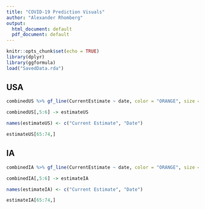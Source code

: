 ```yaml
---
title: "COVID-19 Prediction Visuals"
author: "Alexander Rhomberg"
output:
  html_document: default
  pdf_document: default
---
```


```r
knitr::opts_chunk$set(echo = TRUE)
library(dplyr)
library(ggformula)
load("SavedData.rda")
```

## USA

```r
combinedUS %>% gf_line(CurrentEstimate ~ date, color = "ORANGE", size = 1.5, title = "Confirmed vs Predicted COVID-19 Cases", caption = ("Red - Confirmed       Orange - Predicted")) %>% gf_line(confirmedSub ~ date, color = "RED", size = 1.5) %>% gf_labs(x = "Date", y = "Amount") 
```

```r
combinedUS[,5:6] -> estimateUS

names(estimateUS) <- c("Current Estimate", "Date")

estimateUS[65:74,]
```


## IA

```r
combinedIA %>% gf_line(CurrentEstimate ~ date, color = "ORANGE", size = 1.5, title = "Confirmed vs Predicted COVID-19 Cases", caption = ("Red - Confirmed       Orange - Predicted")) %>% gf_line(confirmedSubIA ~ date, color = "RED", size = 1.5)  %>% gf_labs(x = "Date", y = "Amount") 
```

```r
combinedIA[,5:6] -> estimateIA

names(estimateIA) <- c("Current Estimate", "Date")

estimateIA[65:74,]
```